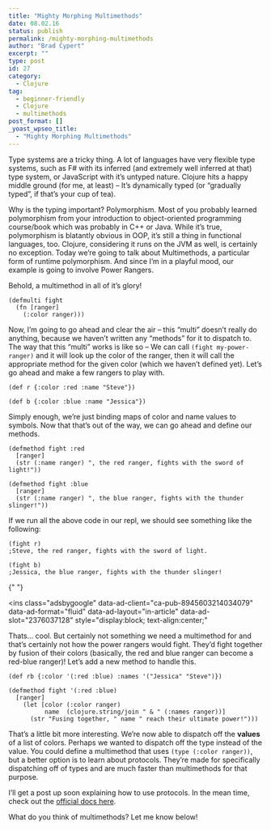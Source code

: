 ```yaml
---
title: "Mighty Morphing Multimethods"
date: 08.02.16
status: publish
permalink: /mighty-morphing-multimethods
author: "Brad Cypert"
excerpt: ""
type: post
id: 27
category:
  - Clojure
tag:
  - beginner-friendly
  - Clojure
  - multimethods
post_format: []
_yoast_wpseo_title:
  - "Mighty Morphing Multimethods"
---
```


Type systems are a tricky thing. A lot of languages have very flexible type systems, such as F# with its inferred (and extremely well inferred at that) type system, or JavaScript with it’s untyped nature. Clojure hits a happy middle ground (for me, at least) – It’s dynamically typed (or “gradually typed”, if that’s your cup of tea).

Why is the typing important? Polymorphism. Most of you probably learned polymorphism from your introduction to object-oriented programming course/book which was probably in C++ or Java. While it’s true, polymorphism is blatantly obvious in OOP, it’s still a thing in functional languages, too. Clojure, considering it runs on the JVM as well, is certainly no exception. Today we’re going to talk about Multimethods, a particular form of runtime polymorphism. And since I’m in a playful mood, our example is going to involve Power Rangers.

Behold, a multimethod in all of it’s glory!

```
(defmulti fight
  (fn [ranger]
    (:color ranger)))

```

Now, I’m going to go ahead and clear the air – this “multi” doesn’t really do anything, because we haven’t written any “methods” for it to dispatch to. The way that this “multi” works is like so – We can call `(fight my-power-ranger)` and it will look up the color of the ranger, then it will call the appropriate method for the given color (which we haven’t defined yet). Let’s go ahead and make a few rangers to play with.

```
(def r {:color :red :name "Steve"})

(def b {:color :blue :name "Jessica"})

```

Simply enough, we’re just binding maps of color and name values to symbols. Now that that’s out of the way, we can go ahead and define our methods.

```
(defmethod fight :red
  [ranger]
  (str (:name ranger) ", the red ranger, fights with the sword of light!"))

(defmethod fight :blue
  [ranger]
  (str (:name ranger) ", the blue ranger, fights with the thunder slinger!"))

```

If we run all the above code in our repl, we should see something like the following:

```
(fight r)
;Steve, the red ranger, fights with the sword of light.

(fight b)
;Jessica, the blue ranger, fights with the thunder slinger!

```

<script async="" src="//pagead2.googlesyndication.com/pagead/js/adsbygoogle.js"></script>{" "}

<ins
  class="adsbygoogle"
  data-ad-client="ca-pub-8945603214034079"
  data-ad-format="fluid"
  data-ad-layout="in-article"
  data-ad-slot="2376037128"
  style="display:block; text-align:center;"
></ins>
<script>(adsbygoogle = window.adsbygoogle || []).push({});</script>

Thats… cool. But certainly not something we need a multimethod for and that’s certainly not how the power rangers would fight. They’d fight together by fusion of their colors (basically, the red and blue ranger can become a red-blue ranger)! Let’s add a new method to handle this.

```
(def rb {:color '(:red :blue) :names '("Jessica" "Steve")})

(defmethod fight '(:red :blue)
  [ranger]
    (let [color (:color ranger)
          name  (clojure.string/join " & " (:names ranger))]
      (str "Fusing together, " name " reach their ultimate power!")))

```

That’s a little bit more interesting. We’re now able to dispatch off the **values** of a list of colors. Perhaps we wanted to dispatch off the type instead of the value. You could define a multimethod that uses `(type (:color ranger))`, but a better option is to learn about protocols. They’re made for specifically dispatching off of types and are much faster than multimethods for that purpose.

I’ll get a post up soon explaining how to use protocols. In the mean time, check out the [official docs here](http://clojure.org/reference/protocols).

What do you think of multimethods? Let me know below!
